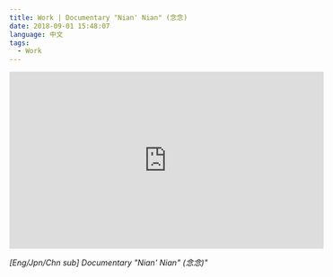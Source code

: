 ```yaml
---
title: Work | Documentary "Nian' Nian" (念念)
date: 2018-09-01 15:48:07
language: 中文
tags:
  - Work
---
```


<iframe
  width="560"
  height="315"
  src="https://www.youtube.com/embed/QocgLpdHsrw"
  title="YouTube video player"
  frameborder="0"
  allow="accelerometer; autoplay; clipboard-write; encrypted-media; gyroscope; picture-in-picture"
  allowfullscreen
></iframe>

_[Eng/Jpn/Chn sub] Documentary "Nian' Nian" (念念)"_
